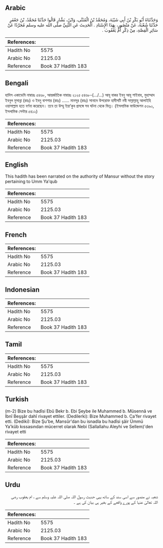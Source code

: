 ## Arabic


<div dir="rtl" lang="ar" style={{fontSize:'larger',backgroundColor:'#f8f9fa',padding:20}}>
وَحَدَّثَنَاهُ أَبُو بَكْرِ بْنُ أَبِي شَيْبَةَ، وَمُحَمَّدُ بْنُ الْمُثَنَّى، وَابْنُ، بَشَّارٍ قَالُوا حَدَّثَنَا مُحَمَّدُ، بْنُ جَعْفَرٍ حَدَّثَنَا شُعْبَةُ، عَنْ مَنْصُورٍ، بِهَذَا الإِسْنَادِ ‏.‏ الْحَدِيثَ عَنِ النَّبِيِّ صلى الله عليه وسلم مُجَرَّدًا عَنْ سَائِرِ الْقِصَّةِ، مِنْ ذِكْرِ أُمِّ يَعْقُوبَ ‏.‏
</div>
<div style={{backgroundColor:'#f8f9fa',padding:20, marginBottom: 10}}><table> <thead> <tr> <th>References:</th> <th></th> </tr> </thead> <tbody><tr><td>Hadith No</td><td>5575</td></tr><tr><td>Arabic No</td><td>2125.03</td></tr><tr><td>Reference</td><td>Book 37 Hadith 183</td></tr></tbody></table></div>

## Bengali


<div dir="ltr" lang="bn" style={{fontSize:'larger',backgroundColor:'#f8f9fa',padding:20}}>
হাদিস একাডেমি নাম্বারঃ ৫৪৬৮, আন্তর্জাতিক নাম্বারঃ ২১২৫ ৫৪৬৮-(…/...) আবূ বাকর ইবনু আবূ শাইবাহ, মুহাম্মাদ ইবনুল মুসান্না (রহঃ) ও ইবনু বাশশার (রহঃ) ...... মানসূর (রহঃ) সানাদে উপরোক্ত হাদীসটি নবী সাল্লাল্লাহু আলাইহি ওয়াসাল্লাম হতে বর্ণনা করেছেন। তবে তা উম্মু ইয়া’কুব প্রসঙ্গে সব ঘটনা থেকে ভিন্ন। (ইসলামিক ফাউন্ডেশন ৫৩৯০, ইসলামিক সেন্টার ৫৪১২)
</div>
<div style={{backgroundColor:'#f8f9fa',padding:20, marginBottom: 10}}><table> <thead> <tr> <th>References:</th> <th></th> </tr> </thead> <tbody><tr><td>Hadith No</td><td>5575</td></tr><tr><td>Arabic No</td><td>2125.03</td></tr><tr><td>Reference</td><td>Book 37 Hadith 183</td></tr></tbody></table></div>

## English


<div dir="ltr" lang="en" style={{fontSize:'larger',backgroundColor:'#f8f9fa',padding:20}}>
This hadith has been narrated on the authority of Mansur without the story pertaining to Umm Ya'qub
</div>
<div style={{backgroundColor:'#f8f9fa',padding:20, marginBottom: 10}}><table> <thead> <tr> <th>References:</th> <th></th> </tr> </thead> <tbody><tr><td>Hadith No</td><td>5575</td></tr><tr><td>Arabic No</td><td>2125.03</td></tr><tr><td>Reference</td><td>Book 37 Hadith 183</td></tr></tbody></table></div>

## French


<div dir="ltr" lang="fr" style={{fontSize:'larger',backgroundColor:'#f8f9fa',padding:20}}>

</div>
<div style={{backgroundColor:'#f8f9fa',padding:20, marginBottom: 10}}><table> <thead> <tr> <th>References:</th> <th></th> </tr> </thead> <tbody><tr><td>Hadith No</td><td>5575</td></tr><tr><td>Arabic No</td><td>2125.03</td></tr><tr><td>Reference</td><td>Book 37 Hadith 183</td></tr></tbody></table></div>

## Indonesian


<div dir="ltr" lang="id" style={{fontSize:'larger',backgroundColor:'#f8f9fa',padding:20}}>

</div>
<div style={{backgroundColor:'#f8f9fa',padding:20, marginBottom: 10}}><table> <thead> <tr> <th>References:</th> <th></th> </tr> </thead> <tbody><tr><td>Hadith No</td><td>5575</td></tr><tr><td>Arabic No</td><td>2125.03</td></tr><tr><td>Reference</td><td>Book 37 Hadith 183</td></tr></tbody></table></div>

## Tamil


<div dir="ltr" lang="ta" style={{fontSize:'larger',backgroundColor:'#f8f9fa',padding:20}}>

</div>
<div style={{backgroundColor:'#f8f9fa',padding:20, marginBottom: 10}}><table> <thead> <tr> <th>References:</th> <th></th> </tr> </thead> <tbody><tr><td>Hadith No</td><td>5575</td></tr><tr><td>Arabic No</td><td>2125.03</td></tr><tr><td>Reference</td><td>Book 37 Hadith 183</td></tr></tbody></table></div>

## Turkish


<div dir="ltr" lang="tr" style={{fontSize:'larger',backgroundColor:'#f8f9fa',padding:20}}>
(m-2) Bize bu hadîsi Ebû Bekr b. Ebi Şeybe ile Muhammed b. Müsennâ ve İbnî Beşşâr dahî rivayet ettiler. (Dedilerki): Bize Muhammed b. Ca'fer rivayet etti. (Dediki): Bize Şu'be, Mansûr'dan bu isnadla bu hadîsi şâir Ümmü Ya'kûb kıssasından mücerret olarak Nebi (Sallallahu Aleyhi ve Sellem)'den rivayet etti
</div>
<div style={{backgroundColor:'#f8f9fa',padding:20, marginBottom: 10}}><table> <thead> <tr> <th>References:</th> <th></th> </tr> </thead> <tbody><tr><td>Hadith No</td><td>5575</td></tr><tr><td>Arabic No</td><td>2125.03</td></tr><tr><td>Reference</td><td>Book 37 Hadith 183</td></tr></tbody></table></div>

## Urdu


<div dir="rtl" lang="ur" style={{fontSize:'larger',backgroundColor:'#f8f9fa',padding:20}}>
شعبہ نے منصور سے اسی سند کے ساتھ یہی حدیث رسول اللہ صلی اللہ علیہ وسلم سے ، ام یعقوب رضی اللہ تعالیٰ عنہا کے پورے واقعے کے بغیر ہی بیان کی ہے ۔
</div>
<div style={{backgroundColor:'#f8f9fa',padding:20, marginBottom: 10}}><table> <thead> <tr> <th>References:</th> <th></th> </tr> </thead> <tbody><tr><td>Hadith No</td><td>5575</td></tr><tr><td>Arabic No</td><td>2125.03</td></tr><tr><td>Reference</td><td>Book 37 Hadith 183</td></tr></tbody></table></div>